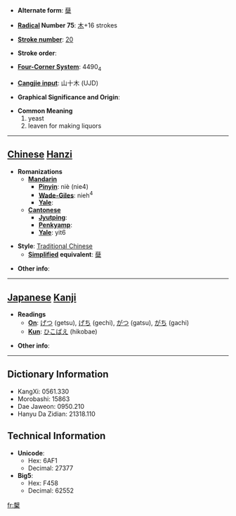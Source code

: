 * '''Alternate form''': [[蘖]]

* '''[[Wiktionary:Chinese radical index| Radical]] Number 75''': [[Wiktionary:Chinese radical index 木|木]]+16 strokes

* '''[[Wiktionary:Chinese total strokes index|Stroke number]]''': [[Wiktionary:Chinese total strokes index 20|20]]

* '''Stroke order''': 

* '''[[Wiktionary:Chinese four corner index|Four-Corner System]]''': 4490<sub>4</sub>

* '''[[Wiktionary:Chinese Cangjie index|Cangjie input]]''': 山十木 (UJD)

* '''Graphical Significance and Origin''': 

* '''Common Meaning'''
*#yeast
*# leaven for making liquors


----

== [[Chinese]] [[Hanzi]] ==

* '''Romanizations'''
** '''[[Mandarin]]'''
*** '''[[Pinyin]]''': niè (nie4)
*** '''[[Wade-Giles]]''': nieh<sup>4</sup>
*** '''[[Yale]]''': 
** '''[[Cantonese]]'''
*** '''[[Jyutping]]''':
*** '''[[Penkyamp]]''': 
*** '''[[Yale]]''': yit6

* '''Style''': [[Traditional Chinese]] 
** '''[[Simplified Chinese|Simplified]] equivalent''': [[蘖]]

* '''Other info''': 

----

== [[Japanese]] [[Kanji]] ==

* '''Readings'''
** '''[[On]]''': [[げつ]] (getsu), [[げち]] (gechi), [[がつ]] (gatsu), [[がち]] (gachi)
** '''[[Kun]]''': [[ひこばえ]] (hikobae)

* '''Other info''':  

----

== Dictionary Information ==

* KangXi: 0561.330
* Morobashi: 15863
* Dae Jaweon: 0950.210
* Hanyu Da Zidian: 21318.110

== Technical Information ==

* '''Unicode''':
** Hex: 6AF1
** Decimal: 27377
* '''Big5''':
** Hex: F458
** Decimal: 62552

[[fr:櫱]]